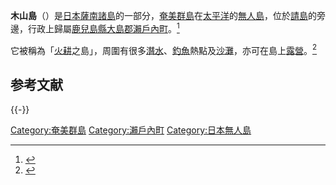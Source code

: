 '''木山島'''（{{lang-ja|きやまじま}}）是[[日本|日本]][[薩南諸島|薩南諸島]]的一部分，[[奄美群島|奄美群島]]在[[太平洋|太平洋]]的[[無人島|無人島]]，位於[[請島|請島]]的旁邊，行政上歸屬[[鹿兒島縣|鹿兒島縣]][[大島郡|大島郡]][[瀨戶內町|瀨戶內町]]。<ref>{{Cite web |url=http://www.weblio.jp/content/%E6%9C%A8%E5%B1%B1%E5%B3%B6 |title=木山島 (日語) |accessdate=2014-09-09 |archive-date=2014-09-10 |archive-url=https://web.archive.org/web/20140910195200/http://www.weblio.jp/content/%E6%9C%A8%E5%B1%B1%E5%B3%B6 |dead-url=no }}</ref>

它被稱為「[[火耕|火耕]]之島」，周圍有很多[[潛水|潛水]]、[[釣魚|釣魚]]熱點及[[沙灘|沙灘]]，亦可在島上[[露營|露營]]。<ref>{{Cite web |url=http://imagic.qee.jp/sima4/kagosima/ukeshima.html |title=日本の島へ行こう (日語) |accessdate=2014-09-09 |archive-date=2015-03-22 |archive-url=https://web.archive.org/web/20150322064735/http://imagic.qee.jp/sima4/kagosima/ukeshima.html |dead-url=no }}</ref>

== 参考文献 ==
{{Reflist|2}}

{{-}}
{{奄美群島}}

[[Category:奄美群島|Category:奄美群島]]
[[Category:瀨戶內町|Category:瀨戶內町]]
[[Category:日本無人島|Category:日本無人島]]